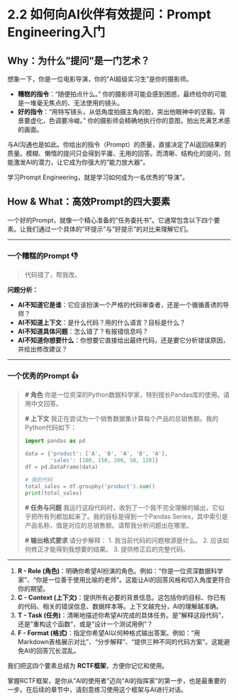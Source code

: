 # 2.2 如何向AI伙伴有效提问：Prompt Engineering入门

## **Why：为什么"提问"是一门艺术？**

想象一下，你是一位电影导演，你的"AI超级实习生"是你的摄影师。

*   **糟糕的指令**："随便拍点什么。" 你的摄影师可能会感到困惑，最终给你的可能是一堆毫无焦点的、无法使用的镜头。
*   **好的指令**："用特写镜头，从低角度拍摄主角的脸，突出他眼神中的坚毅。背景要虚化，色调要冷峻。" 你的摄影师会精确地执行你的意图，拍出充满艺术感的画面。

与AI沟通也是如此。你给出的指令（Prompt）的质量，直接决定了AI返回结果的质量。模糊、懒惰的提问只会得到平庸、无用的回答。而清晰、结构化的提问，则能激发AI的潜力，让它成为你强大的"能力放大器"。

学习Prompt Engineering，就是学习如何成为一名优秀的"导演"。

## **How & What：高效Prompt的四大要素**

一个好的Prompt，就像一个精心准备的"任务委托书"。它通常包含以下四个要素。让我们通过一个具体的"坏提示"与"好提示"的对比来理解它们。

---

### **一个糟糕的Prompt 👎**

> 代码错了，帮我改。

**问题分析：**

*   **AI不知道它是谁**：它应该扮演一个严格的代码审查者，还是一个循循善诱的导师？
*   **AI不知道上下文**：是什么代码？用的什么语言？目标是什么？
*   **AI不知道具体问题**：怎么错了？有报错信息吗？
*   **AI不知道你想要什么**：你想要它直接给出最终代码，还是要它分析错误原因，并给出修改建议？

---

### **一个优秀的Prompt 👍**

> **# 角色**
> 你是一位资深的Python数据科学家，特别擅长Pandas库的使用。请用中文回答。
>
> **# 上下文**
> 我正在尝试为一个销售数据集计算每个产品的总销售额。我的Python代码如下：
> ```python
> import pandas as pd
> 
> data = {'product': ['A', 'B', 'A', 'B', 'A'],
>         'sales': [100, 150, 200, 50, 120]}
> df = pd.DataFrame(data)
> 
> # 我的代码
> total_sales = df.groupby('product').sum()
> print(total_sales)
> ```
>
> **# 任务与问题**
> 我运行这段代码时，收到了一个我不完全理解的输出，它似乎把所有列都加起来了。我的目标是得到一个Pandas Series，其中索引是产品名称，值是对应的总销售额。请帮我分析问题出在哪里。
>
> **# 输出格式要求**
> 请分步解释：
> 1.  我当前代码的问题根源是什么。
> 2.  应该如何修正才能得到我想要的结果。
> 3.  提供修正后的完整代码。

---

::: {.callout-tip title="核心概念：高效Prompt的四大要素"}

1.  **R - Role (角色)**：明确你希望AI扮演的角色。例如："你是一位资深数据科学家"、"你是一位善于使用比喻的老师"。这能让AI的回答风格和切入角度更符合你的期望。
2.  **C - Context (上下文)**：提供所有必要的背景信息。这包括你的目标、你已有的代码、相关的错误信息、数据样本等。上下文越充分，AI的理解越准确。
3.  **T - Task (任务)**：清晰地描述你希望AI完成的具体任务。是"解释这段代码"，还是"重构这个函数"，或是"设计一个测试用例"？
4.  **F - Format (格式)**：指定你希望AI以何种格式输出答案。例如："用Markdown表格展示对比"、"分步解释"、"提供三种不同的代码方案"。这能避免AI的回答冗长混乱。

我们把这四个要素总结为 **RCTF框架**，方便你记忆和使用。
:::

掌握RCTF框架，是你从"AI的使用者"迈向"AI的指挥家"的第一步，也是最重要的一步。在后续的章节中，请刻意练习使用这个框架与AI进行对话。 